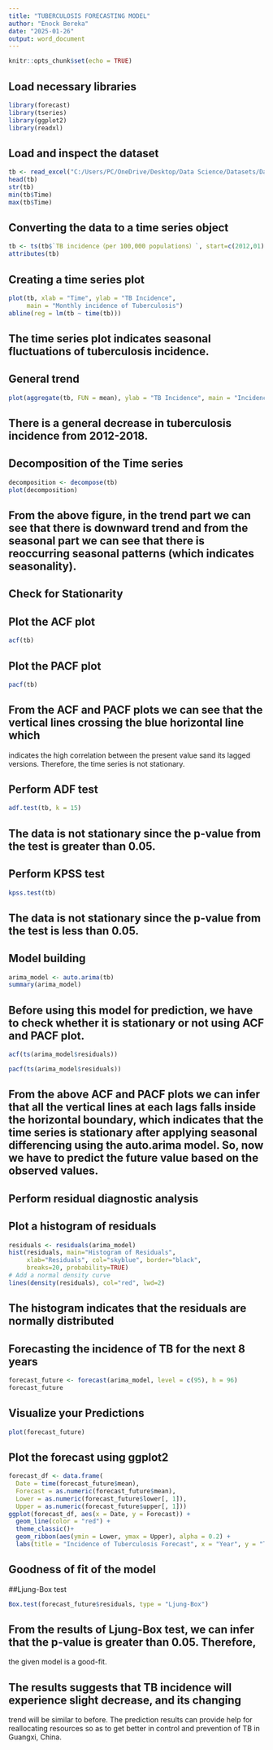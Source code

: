 ---
title: "TUBERCULOSIS FORECASTING MODEL"
author: "Enock Bereka"
date: "2025-01-26"
output: word_document
---

```{r setup, include=FALSE}
knitr::opts_chunk$set(echo = TRUE)
```

## Load necessary libraries
```{r warning=FALSE, message=FALSE}
library(forecast)
library(tseries)
library(ggplot2)
library(readxl)
```

## Load and inspect the dataset
```{r warning=FALSE, message=FALSE}
tb <- read_excel("C:/Users/PC/OneDrive/Desktop/Data Science/Datasets/Datasets/12879_2020_5033_MOESM1_ESM.xlsx")
head(tb)
str(tb)
min(tb$Time)
max(tb$Time)
```

## Converting the data to a time series object
```{r warning=FALSE, message=FALSE}
tb <- ts(tb$`TB incidence（per 100,000 populations）`, start=c(2012,01), end=c(2019, 06), frequency = 12)
attributes(tb)
```

## Creating a time series plot
```{r warning=FALSE, message=FALSE}
plot(tb, xlab = "Time", ylab = "TB Incidence", 
     main = "Monthly incidence of Tuberculosis")
abline(reg = lm(tb ~ time(tb)))
```
## The time series plot indicates seasonal fluctuations of tuberculosis incidence.

## General trend
```{r warning=FALSE, message=FALSE}
plot(aggregate(tb, FUN = mean), ylab = "TB Incidence", main = "Incidence of Tuberculosis")
```
## There is a general decrease in tuberculosis incidence from 2012-2018.

## Decomposition of the Time series
```{r warning=FALSE, message=FALSE}
decomposition <- decompose(tb)
plot(decomposition)
```
## From the above figure, in the trend part we can see that there is downward trend and from the seasonal part we can see that there is reoccurring seasonal patterns (which indicates seasonality).

## Check for Stationarity
## Plot the ACF plot
```{r warning=FALSE, message=FALSE}
acf(tb)
```

## Plot the PACF plot
```{r warning=FALSE, message=FALSE}
pacf(tb)
```
## From the ACF and PACF plots we can see that the vertical lines crossing the blue horizontal line which
indicates the high correlation between the present value sand its lagged versions. Therefore, the 
time series is not stationary.

## Perform ADF test
```{r warning=FALSE, message=FALSE}
adf.test(tb, k = 15)
```
## The data is not stationary since the p-value from the test is greater than 0.05.

## Perform KPSS test
```{r warning=FALSE, message=FALSE}
kpss.test(tb)
```
## The data is not stationary since the p-value from the test is less than 0.05.

## Model building
```{r warning=FALSE, message=FALSE}
arima_model <- auto.arima(tb)
summary(arima_model)
```

## Before using this model for prediction, we have to check whether it is stationary or not using ACF and PACF plot.
```{r warning=FALSE, message=FALSE}
acf(ts(arima_model$residuals))
```
```{r warning=FALSE, message=FALSE}
pacf(ts(arima_model$residuals))
```
## From the above ACF and PACF plots we can infer that all the vertical lines at each lags falls inside the horizontal boundary, which indicates that the time series is stationary after applying seasonal differencing using the auto.arima model. So, now we have to predict the future value based on the observed values.

## Perform residual diagnostic analysis
## Plot a histogram of residuals
```{r warning=FALSE, message=FALSE}
residuals <- residuals(arima_model)
hist(residuals, main="Histogram of Residuals", 
     xlab="Residuals", col="skyblue", border="black", 
     breaks=20, probability=TRUE)
# Add a normal density curve
lines(density(residuals), col="red", lwd=2)
```
## The histogram indicates that the residuals are normally distributed

## Forecasting the incidence of TB for the next 8 years
```{r warning=FALSE, message=FALSE}
forecast_future <- forecast(arima_model, level = c(95), h = 96)
forecast_future
```

## Visualize your Predictions
```{r warning=FALSE, message=FALSE}
plot(forecast_future)
```

## Plot the forecast using ggplot2
```{r warning=FALSE, message=FALSE}
forecast_df <- data.frame(
  Date = time(forecast_future$mean),
  Forecast = as.numeric(forecast_future$mean),
  Lower = as.numeric(forecast_future$lower[, 1]),
  Upper = as.numeric(forecast_future$upper[, 1]))
ggplot(forecast_df, aes(x = Date, y = Forecast)) +
  geom_line(color = "red") +
  theme_classic()+
  geom_ribbon(aes(ymin = Lower, ymax = Upper), alpha = 0.2) +
  labs(title = "Incidence of Tuberculosis Forecast", x = "Year", y = "TB Incidence")
```

## Goodness of fit of the model
##Ljung-Box test
```{r warning=FALSE, message=FALSE}
Box.test(forecast_future$residuals, type = "Ljung-Box")

```

## From the results of Ljung-Box test, we can infer that the p-value is greater than 0.05. Therefore,
the given model is a good-fit.

## The results suggests that TB incidence will experience slight decrease, and its changing 
trend will be similar to before. The prediction results can provide help for reallocating resources so as to get better in control and prevention of TB in Guangxi, China.

